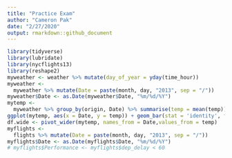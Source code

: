 ```yaml
---
title: "Practice Exam"
author: "Cameron Pak"
date: "2/27/2020"
output: rmarkdown::github_document
---
```


```r
library(tidyverse)
library(lubridate)
library(nycflights13)
library(reshape2)
myweather <- weather %>% mutate(day_of_year = yday(time_hour))
myweather <-
  myweather %>% mutate(Date = paste(month, day, "2013", sep = "/"))
myweather$Date <- as.Date(myweather$Date, "%m/%d/%Y")
mytemp <-
  myweather %>% group_by(origin, Date) %>% summarise(temp = mean(temp))
ggplot(mytemp, aes(x = Date, y = temp)) + geom_bar(stat = 'identity', fill = "forest green") + facet_wrap(~ origin, ncol = 1)
df.wide <- pivot_wider(mytemp, names_from = Date,values_from = temp)
myflights <-
  flights %>% mutate(Date = paste(month, day, "2013", sep = "/"))
myflights$Date <- as.Date(myflights$Date, "%m/%d/%Y")
# myflights$Performance <- myflights$dep_delay < 60
```